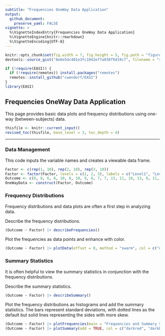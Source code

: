 ```yaml
---
subtitle: "Frequencies OneWay Data Application"
output:
  github_document:
    preserve_yaml: FALSE
vignette: >
  %\VignetteIndexEntry{Frequencies OneWay Data Application}
  %\VignetteEngine{knitr::rmarkdown}
  %\VignetteEncoding{UTF-8}
---
```


```r
knitr::opts_chunk$set(fig.width = 7, fig.height = 5, fig.path = "figures/", echo = TRUE, warning = FALSE, message = FALSE)
devtools::source_gist("8e6e5dc401e3fc1042ef7a030f9d19c7", filename = "revised_toc.R")
```

```r
if (!require(EASI)) {
  if (!require(remotes)) install.packages("remotes")
  remotes::install_github("cwendorf/EASI")
}
library(EASI)
```

## Frequencies OneWay Data Application

This page provides basic data plots and frequency distributions using one-way (between-subjects) data.

```r
thisfile <- knitr::current_input()
revised_toc(thisfile, base_level = 3, toc_depth = 4)
```

---

### Data Management

This code inputs the variable names and creates a viewable data frame.
```r
Factor <- c(rep(1, 10), rep(2, 10), rep(3, 10))
Factor <- factor(Factor, levels = c(1, 2, 3), labels = c("Level1", "Level2", "Level3"))
Outcome <- c(6, 8, 6, 8, 10, 8, 10, 9, 8, 7, 7, 13, 11, 10, 13, 8, 11, 14, 12, 11, 9, 16, 11, 12, 15, 13, 9, 14, 11, 10)
OneWayData <- construct(Factor, Outcome)
```

### Frequency Distributions

Frequency distributions and data plots are often a first step in analyzing data.

Describe the frequency distributions.
```r
(Outcome ~ Factor) |> describeFrequencies()
```

Plot the frequencies as data points and enhance with color.
```r
(Outcome ~ Factor) |> plotData(offset = 0, method = "swarm", col = c("darkred", "darkblue", "darkgoldenrod"))
```

### Summary Statistics

It is often helpful to view the summary statistics in conjunction with the frequency distributions.

Describe the summary statistics.
```r
(Outcome ~ Factor) |> describeSummary()
```

Plot the frequency distributions as histograms and add the summary statistics. The bars represent standard deviations, with dotted lines as the default but solid lines representing the sides with more skew.
```r
(Outcome ~ Factor) |> plotFrequencies(main = "Frequencies and Summary Statistics for the Data", col = c("darkred", "darkblue", "darkgoldenrod"))
(Outcome ~ Factor) |> plotSummary(add = TRUE, col = c("darkred", "darkblue", "darkgoldenrod"))
```
